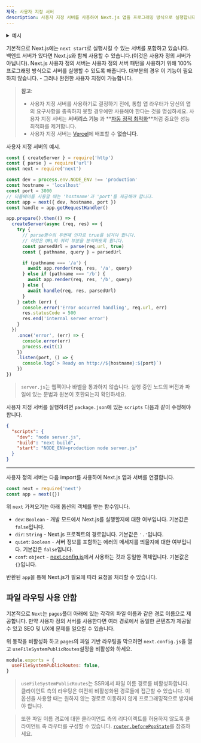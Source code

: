 ```yaml
---
제목: 사용자 지정 서버
description: 사용자 지정 서버를 사용하여 Next.js 앱을 프로그래밍 방식으로 실행합니다.
---
```


<details>
  <summary>예시</summary>

- [사용자 지정 서버](https://github.com/vercel/next.js/tree/canary/examples/custom-server)
- [SSR 캐싱](https://github.com/vercel/next.js/tree/canary/examples/ssr-caching)

</details>

기본적으로 Next.js에는 `next start`로 실행시킬 수 있는 서버를 포함하고 있습니다. 백엔드 서버가 있다면 Next.js와 함께 사용할 수 있습니다.(이것은 사용자 정의 서버가 아닙니다). Next.js 사용자 정의 서버는 사용자 정의 서버 패턴을 사용하기 위해 100% 프로그래밍 방식으로 서버를 실행할 수 있도록 해줍니다. 대부분의 경우 이 기능이 필요하지 않습니다. - 그러나 완전한 사용자 지정이 가능합니다.

> **참고**:
>
> - 사용자 지정 서버를 사용하기로 결정하기 전에, 통합 앱 라우터가 당신의 앱의 요구사항을 충족하지 못할 경우에만 사용해야 한다는 것을 명심하세요. 사용자 지정 서버는 **서버리스 기능** 과 **[자동 정적 최적화](/docs/pages/building-your-application/rendering/automatic-static-optimization)**처럼 중요한 성능 최적화를 제거합니다.
> - 사용자 지정 서버는 [Vercel](https://vercel.com/solutions/nextjs)에 배포할 수 **없습니다**.

사용자 지정 서버의 예시.

```js filename="server.js"
const { createServer } = require('http')
const { parse } = require('url')
const next = require('next')

const dev = process.env.NODE_ENV !== 'production'
const hostname = 'localhost'
const port = 3000
// 미들웨어를 사용할 때는 'hostname'과 'port'를 제공해야 합니다.
const app = next({ dev, hostname, port })
const handle = app.getRequestHandler()

app.prepare().then(() => {
  createServer(async (req, res) => {
    try {
      // parse함수의 두번째 인자로 true를 넘겨야 합니다.
      // 이것은 URL의 쿼리 부분을 분석하도록 합니다.
      const parsedUrl = parse(req.url, true)
      const { pathname, query } = parsedUrl

      if (pathname === '/a') {
        await app.render(req, res, '/a', query)
      } else if (pathname === '/b') {
        await app.render(req, res, '/b', query)
      } else {
        await handle(req, res, parsedUrl)
      }
    } catch (err) {
      console.error('Error occurred handling', req.url, err)
      res.statusCode = 500
      res.end('internal server error')
    }
  })
    .once('error', (err) => {
      console.error(err)
      process.exit(1)
    })
    .listen(port, () => {
      console.log(`> Ready on http://${hostname}:${port}`)
    })
})
```

> `server.js`는 웹팩이나 바벨을 통과하지 않습니다. 실행 중인 노드의 버전과 파일에 있는 문법과 원본이 호환되는지 확인하세요.

사용자 지정 서버를 실행하려면 `package.json`에 있는 `scripts` 다음과 같이 수정해야 합니다.

```json filename="package.json"
{
  "scripts": {
    "dev": "node server.js",
    "build": "next build",
    "start": "NODE_ENV=production node server.js"
  }
}
```

---

사용자 정의 서버는 다음 import를 사용하여 Next.js 앱과 서버를 연결합니다.

```js
const next = require('next')
const app = next({})
```

위 `next` 가져오기는 아래 옵션의 객체를 받는 함수입니다.

- `dev`: `Boolean` - 개발 모드에서 Next.js를 실행할지에 대한 여부입니다. 기본값은 `false`입니다.
- `dir`: `String` - Next.js 프로젝트의 경로입니다. 기본값은 `'.'`입니다.
- `quiet`: `Boolean` - 서버 정보를 포함하는 에러의 메세지를 띄울지에 대한 여부입니다. 기본값은 `false`입니다.
- `conf`: `object` - [next.config.js](/docs/pages/api-reference/next-config-js)에서 사용하는 것과 동일한 객체입니다. 기본값은 `{}`입니다.

반환된 `app`을 통해 Next.js가 필요에 따라 요청을 처리할 수 있습니다.

## 파일 라우팅 사용 안함

기본적으로 `Next`는 `pages`폴더 아래에 있는 각각의 파일 이름과 같은 경로 이름으로 제공합니다. 만약 사용자 정의 서버를 사용한다면 여러 경로에서 동일한 콘텐츠가 제공될 수 있고 SEO 및 UX에 문제를 일으킬 수 있습니다.

위 동작을 비활성화 하고 `pages`의 파일 기반 라우팅을 막으려면 `next.config.js`을 열고 `useFileSystemPublicRoutes`설정을 비활성화 하세요.

```js filename="next.config.js"
module.exports = {
  useFileSystemPublicRoutes: false,
}
```

> `useFileSystemPublicRoutes`는 SSR에서 파일 이름 경로를 비활성화합니다. 클라이언트 측의 라우팅은 여전히 비활성화된 경로들에 접근할 수 있습니다. 이 옵션을 사용할 때는 원하지 않는 경로로 이동하지 않게 프로그래밍적으로 방지해야 합니다.

> 또한 파일 이름 경로에 대한 클라이언트 측의 리다이렉트를 허용하지 않도록 클라이언트 측 라우터를 구성할 수 있습니다. [`router.beforePopState`](/docs/pages/api-reference/functions/use-router#routerbeforepopstate)를 참조하세요.
